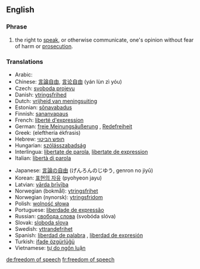 ==English==

===Phrase===
#the right to [[speak]], or otherwise communicate, one's opinion without fear of harm or [[prosecution]].


{{wikipedia}}


===Translations===
{{trans-top|right to speak without fear of harm}}
*Arabic: {{ARchar|[[حرية الرأي والتعبير]]}} {{f}}
*Chinese: [[言論自由]], [[言论自由]] (yán lùn zì yóu)
*Czech: [[svoboda projevu]] {{f}}
*Danish: [[ytringsfrihed]]
*Dutch: [[vrijheid van meningsuiting]] {{f}}
*Estonian: [[sõnavabadus]]
*Finnish: [[sananvapaus]]
*French: [[liberté d'expression]] {{f}}
*German: [[freie Meinungsäußerung]] {{f}}, [[Redefreiheit]] {{f}}
*Greek: {{t|el|ελευθερία έκφρασης|f}} (elefthería ékfrasis)
*Hebrew: [[חופש הביטוי]]
*Hungarian: [[szólásszabadság]]
*Interlingua: [[libertate de parola]], [[libertate de expression]]
*Italian: [[libertà di parola]] {{f}}
{{trans-mid}}
*Japanese: [[言論の自由]] (げんろんのじゆう, genron no jiyū) <!-- [[表現の自由]]?-->
*Korean: [[표현의 자유]] (pyohyeon jayu)
*Latvian: [[vārda brīvība]] {{f}}
*Norwegian (bokmål): [[ytringsfrihet]] {{f}}
*Norwegian (nynorsk): [[ytringsfridom]]
*Polish: [[wolność słowa]] {{f}}
*Portuguese: [[liberdade de expressão]] {{f}}
*Russian: [[свобода слова]] (svobóda slóva) {{f}}
*Slovak: [[sloboda slova]] {{f}}
*Swedish: [[yttrandefrihet]]
*Spanish: [[liberdad de palabra]] {{f}}, [[liberdad de expresión]] {{f}}
*Turkish: [[ifade özgürlüğü]]
*Vietnamese: [[tự do ngôn luận]]
{{trans-bottom}}

[[de:freedom of speech]]
[[fr:freedom of speech]]